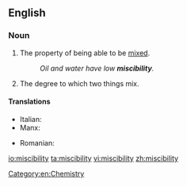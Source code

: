 ==English==

===Noun===
{{en-noun|~|miscibilities}}

# The property of being able to be [[mix]]ed.
#: ''Oil and water have low '''miscibility'''.''
# The degree to which two things mix.

====Translations====
{{trans-top|the property of being able to be mixed}}
* Italian: {{t|it|miscibilità|f}}
* Manx: {{t|gv|so-vestaght|f}}
{{trans-mid}}
* Romanian: {{t+|ro|miscibilitate|f}}
{{trans-bottom}}

[[Category:en:Chemistry]]

[[io:miscibility]]
[[ta:miscibility]]
[[vi:miscibility]]
[[zh:miscibility]]